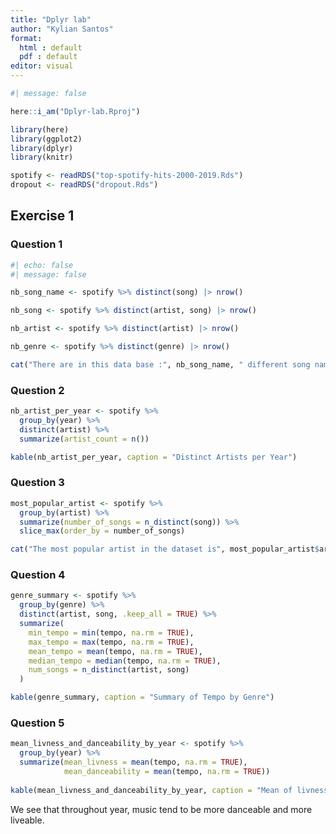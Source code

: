 ```yaml
---
title: "Dplyr lab"
author: "Kylian Santos"
format: 
  html : default
  pdf : default
editor: visual
---
```


```r
#| message: false

here::i_am("Dplyr-lab.Rproj")

library(here)
library(ggplot2)
library(dplyr)
library(knitr)

spotify <- readRDS("top-spotify-hits-2000-2019.Rds")
dropout <- readRDS("dropout.Rds")
```

## Exercise 1 

### Question 1 

```r
#| echo: false
#| message: false

nb_song_name <- spotify %>% distinct(song) |> nrow()

nb_song <- spotify %>% distinct(artist, song) |> nrow()

nb_artist <- spotify %>% distinct(artist) |> nrow()

nb_genre <- spotify %>% distinct(genre) |> nrow()

cat("There are in this data base :", nb_song_name, " different song names, but there are in reality :", nb_song, "different songs, make by :", nb_artist, " different artists. Moreover, there are :", nb_genre, " different genres in this spotify data base.")
```
### Question 2 

```r
nb_artist_per_year <- spotify %>%
  group_by(year) %>%
  distinct(artist) %>%
  summarize(artist_count = n())

kable(nb_artist_per_year, caption = "Distinct Artists per Year")
```

### Question 3 

```r
most_popular_artist <- spotify %>% 
  group_by(artist) %>%
  summarize(number_of_songs = n_distinct(song)) %>%
  slice_max(order_by = number_of_songs)

cat("The most popular artist in the dataset is", most_popular_artist$artist, "with", most_popular_artist$number_of_songs, "songs.")
```

### Question 4 

```r
genre_summary <- spotify %>%
  group_by(genre) %>%
  distinct(artist, song, .keep_all = TRUE) %>%
  summarize(
    min_tempo = min(tempo, na.rm = TRUE),
    max_tempo = max(tempo, na.rm = TRUE),
    mean_tempo = mean(tempo, na.rm = TRUE),
    median_tempo = median(tempo, na.rm = TRUE),
    num_songs = n_distinct(artist, song)
  )

kable(genre_summary, caption = "Summary of Tempo by Genre")
```

### Question 5 

```r
mean_livness_and_danceability_by_year <- spotify %>% 
  group_by(year) %>%
  summarize(mean_livness = mean(tempo, na.rm = TRUE),
            mean_danceability = mean(tempo, na.rm = TRUE))
  
kable(mean_livness_and_danceability_by_year, caption = "Mean of livness and danceability by genre.")
```

We see that throughout year, music tend to be more danceable and more liveable.